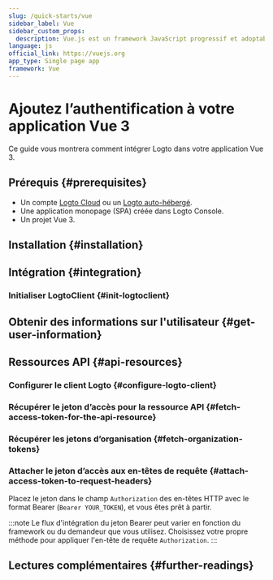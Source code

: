 ```yaml
---
slug: /quick-starts/vue
sidebar_label: Vue
sidebar_custom_props:
  description: Vue.js est un framework JavaScript progressif et adoptable de manière incrémentale pour construire des interfaces utilisateur sur le web.
language: js
official_link: https://vuejs.org
app_type: Single page app
framework: Vue
---
```




# Ajoutez l’authentification à votre application Vue 3

Ce guide vous montrera comment intégrer Logto dans votre application Vue 3.

<GuideTip />

## Prérequis \{#prerequisites}

- Un compte [Logto Cloud](https://cloud.logto.io) ou un [Logto auto-hébergé](/introduction/set-up-logto-oss).
- Une application monopage (SPA) créée dans Logto Console.
- Un projet Vue 3.

## Installation \{#installation}

<Installation />

## Intégration \{#integration}

### Initialiser LogtoClient \{#init-logtoclient}

<InitClient />

<ImplementSignInAndSignOut />

<Checkpoint />

## Obtenir des informations sur l'utilisateur \{#get-user-information}

<GetUserInformation />

## Ressources API \{#api-resources}

<ApiResourcesDescription />

### Configurer le client Logto \{#configure-logto-client}

<ConfigApiResources />

### Récupérer le jeton d’accès pour la ressource API \{#fetch-access-token-for-the-api-resource}

<FetchAccessTokenForApiResources />

### Récupérer les jetons d’organisation \{#fetch-organization-tokens}

<FetchOrganizationTokenForUser />

### Attacher le jeton d’accès aux en-têtes de requête \{#attach-access-token-to-request-headers}

Placez le jeton dans le champ `Authorization` des en-têtes HTTP avec le format Bearer (`Bearer YOUR_TOKEN`), et vous êtes prêt à partir.

:::note
Le flux d'intégration du jeton Bearer peut varier en fonction du framework ou du demandeur que vous utilisez. Choisissez votre propre méthode pour appliquer l'en-tête de requête `Authorization`.
:::

## Lectures complémentaires \{#further-readings}

<FurtherReadings />

